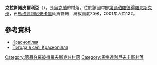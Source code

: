 {{coord|49|9|42|N|34|50|55|E|scale:30000_region:UA|display=title}}

'''克拉斯諾皮爾利亞'''（{{lang-uk|Краснопілля}}），是[[烏克蘭|烏克蘭]]的村落，位於該國中部[[第聶伯羅彼得羅夫斯克州|第聶伯羅彼得羅夫斯克州]]，由[[馬格達利尼夫卡區|馬格達利尼夫卡區]]負責管轄，海拔高度75米，2001年人口122。

==參考資料==
* [http://gska2.rada.gov.ua/pls/z7502/A005?rdat1=06.12.2007&rf7571=5618 Краснопілля]{{dead link|date=2017年11月 |bot=InternetArchiveBot |fix-attempted=yes }}
* [http://weather.in.ua/ua/dnepropetrovskaja/12131 Погода в селі Краснопілля] {{Wayback|url=http://weather.in.ua/ua/dnepropetrovskaja/12131 |date=20201021125843 }}

{{DEFAULTSORT:Краснопілля}}
[[Category:第聶伯羅彼得羅夫斯克州村落|Category:第聶伯羅彼得羅夫斯克州村落]]
[[Category:馬格達利尼夫卡區村落|Category:馬格達利尼夫卡區村落]]


{{Dnipropetrovsk-geo-stub}}